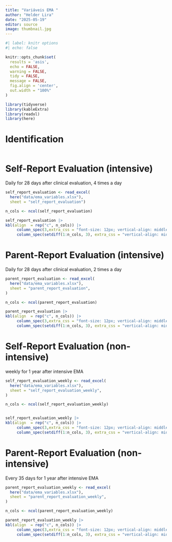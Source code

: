 ```yaml
---
title: "Variáveis EMA "
author: "Helder Lira"
date: "2025-05-19"
editor: source
image: thumbnail.jpg
---
```


```r
#| label: knitr options
#| echo: false

knitr::opts_chunk$set(
  results = 'asis',
  echo = FALSE,
  warning = FALSE,
  tidy = FALSE,
  message = FALSE,
  fig.align = 'center',
  out.width = "100%"
)
```

```r
library(tidyverse)
library(kableExtra)
library(readxl)
library(here)
```

# Identification

```r
```

# Self-Report Evaluation (intensive)

Daily for 28 days after clinical evaluation, 4 times a day

```r
self_report_evaluation <- read_excel(
  here("data/ema_variables.xlsx"),
  sheet = "self_report_evaluation")

n_cols <- ncol(self_report_evaluation)

self_report_evaluation |> 
kbl(align  = rep("c", n_cols)) |>
     column_spec(3,extra_css = "font-size: 12px; vertical-align: middle;") |>
     column_spec(setdiff(1:n_cols, 3), extra_css = "vertical-align: middle;")
```

# Parent-Report Evaluation (intensive)

Daily for 28 days after clinical evaluation, 2 times a day

```r
parent_report_evaluation <- read_excel(
  here("data/ema_variables.xlsx"),
  sheet = "parent_report_evaluation",
)

n_cols <- ncol(parent_report_evaluation)

parent_report_evaluation |> 
kbl(align  = rep("c", n_cols)) |>
     column_spec(3,extra_css = "font-size: 12px; vertical-align: middle;") |>
     column_spec(setdiff(1:n_cols, 3), extra_css = "vertical-align: middle;")
```

# Self-Report Evaluation (non-intensive)
weekly for 1 year after intensive EMA 

```r
self_report_evaluation_weekly <- read_excel(
  here("data/ema_variables.xlsx"),
  sheet = "self_report_evaluation_weekly",
)

n_cols <- ncol(self_report_evaluation_weekly)


self_report_evaluation_weekly |> 
kbl(align  = rep("c", n_cols)) |>
     column_spec(3,extra_css = "font-size: 12px; vertical-align: middle;") |>
     column_spec(setdiff(1:n_cols, 3), extra_css = "vertical-align: middle;")
```


# Parent-Report Evaluation (non-intensive) 
Every 35 days for 1 year after intensive EMA

```r
parent_report_evaluation_weekly <- read_excel(
  here("data/ema_variables.xlsx"),
  sheet = "parent_report_evaluation_weekly",
)

n_cols <- ncol(parent_report_evaluation_weekly)

parent_report_evaluation_weekly |> 
kbl(align  = rep("c", n_cols)) |>
     column_spec(3,extra_css = "font-size: 12px; vertical-align: middle;") |>
     column_spec(setdiff(1:n_cols, 3), extra_css = "vertical-align: middle;")
```

